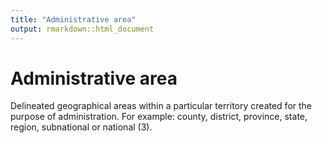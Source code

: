 ```yaml
---
title: "Administrative area"
output: rmarkdown::html_document
---
```


# Administrative area

Delineated geographical areas within a particular territory created for the  purpose of  administration. For  example:  county, district, province, state, region,  subnational or national (3).
